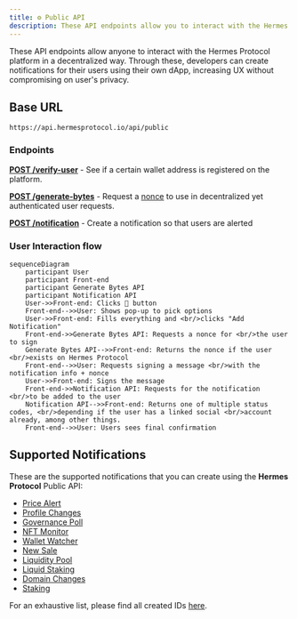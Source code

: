 ```yaml
---
title: ⚙️ Public API
description: These API endpoints allow you to interact with the Hermes Protocol platform. Through these, you can create notifications for users using your dApp, increasing your UX without compromising on user's privacy.
---
```


<!-- Imports -->

<!-- Documentation -->

These API endpoints allow anyone to interact with the Hermes Protocol platform in a decentralized way. Through these, developers can create notifications for their users using their own dApp, increasing UX without compromising on user's privacy.

## Base URL

```
https://api.hermesprotocol.io/api/public
```

### Endpoints

[**POST /verify-user**](verify-user) - See if a certain wallet address is registered on the platform.

[**POST /generate-bytes**](generate-bytes) - Request a [nonce](https://www.okta.com/identity-101/nonce/) to use in decentralized yet authenticated user requests. 

[**POST /notification**](notification) - Create a notification so that users are alerted 

### User Interaction flow

```mermaid
sequenceDiagram
    participant User
    participant Front-end
    participant Generate Bytes API
    participant Notification API
    User->>Front-end: Clicks 🔔 button
    Front-end-->>User: Shows pop-up to pick options
    User->>Front-end: Fills everything and <br/>clicks "Add Notification"
    Front-end->>Generate Bytes API: Requests a nonce for <br/>the user to sign
    Generate Bytes API-->>Front-end: Returns the nonce if the user <br/>exists on Hermes Protocol
    Front-end-->>User: Requests signing a message <br/>with the notification info + nonce
    User->>Front-end: Signs the message
    Front-end->>Notification API: Requests for the notification <br/>to be added to the user
    Notification API-->>Front-end: Returns one of multiple status codes, <br/>depending if the user has a linked social <br/>account already, among other things.
    Front-end-->>User: Users sees final confirmation
```


## Supported Notifications

These are the supported notifications that you can create using the **Hermes Protocol** Public API:

- [Price Alert](notification)
- [Profile Changes](notification)
- [Governance Poll](notification)
- [NFT Monitor](notification)
- [Wallet Watcher](notification)
- [New Sale](notification)  
- [Liquidity Pool](notification)  
- [Liquid Staking](notification/liquid-staking) 
- [Domain Changes](notification)          
- [Staking](notification)                             




For an exhaustive list, please find all created IDs [here](ids).




